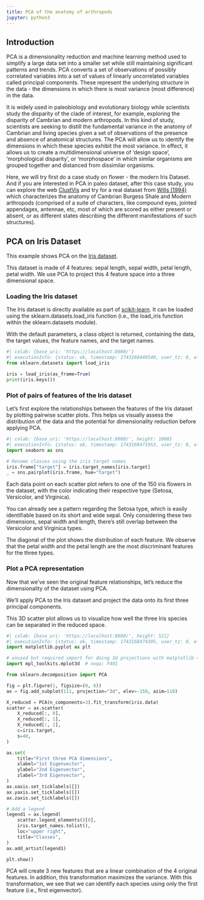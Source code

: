 ```yaml
---
title: PCA of the anatomy of arthropods 
jupyter: python3
---
```



## Introduction

PCA is a dimensionality reduction and machine learning method used to simplify a large data set into a smaller set while still maintaining significant patterns and trends. PCA converts a set of observations of possibly correlated variables
into a set of values of linearly uncorrelated variables called principal components. These represent the
underlying structure in the data - the dimensions in which there is most variance (most difference) in the data.

It is widely used in paleobiology and evolutionary biology while scientists study the disparity of the clade of interest, for example, exploring the disparity of Cambrian and modern arthropods. In this kind of study, scientists are seeking to distill the fundamental variance in the anatomy of Cambrian and living species given a set of observations of the presence and absence of anatomical structures. The PCA will allow us to identify the dimensions in which these species exhibit the most variance. In effect, it allows us to create a multidimensional universe of ‘design space’, ‘morphological disparity’, or ‘morphospace’ in which similar organisms are grouped together and distanced from dissimilar organisms.

Here, we will try first do a case study on flower - the modern Iris Dataset. And if you are interested in PCA in paleo dataset, after this case study, you can explore the web [ClustVis](https://biit.cs.ut.ee/clustvis/) and try for a real dataset from [Wills (1994)](https://doi.org/10.1017/S009483730001263X) which characterizes the anatomy of Cambrian Burgess Shale and Modern arthropods (comprised of a suite of characters, like compound eyes, jointed appendages, antennae, etc, most of which are scored as either present or absent, or as different states describing the different manifestations of such structures).


## PCA on Iris Dataset

This example shows PCA on the [Iris dataset](https://en.wikipedia.org/wiki/Iris_flower_data_set).

This dataset is made of 4 features: sepal length, sepal width, petal length, petal width. We use PCA to project this 4 feature space into a three dimensional space.

### Loading the Iris dataset

The Iris dataset is directly available as part of [scikit-learn](https://scikit-learn.org/stable/#). It can be loaded using the sklearn.datasets.load_iris function (i.e., the load_iris function within the sklearn.datasets module).

With the default parameters,
a class object is returned, containing the data, the
target values, the feature names, and the target names.


```python
#| colab: {base_uri: 'https://localhost:8080/'}
#| executionInfo: {status: ok, timestamp: 1743168449540, user_tz: 0, elapsed: 4911, user: {displayName: Ruolin WU, userId: 02763192805488743583}}
from sklearn.datasets import load_iris

iris = load_iris(as_frame=True)
print(iris.keys())
```

### Plot of pairs of features of the Iris dataset

Let's first explore the relationships between the features of the Iris dataset by plotting pairwise scatter plots. This helps us visually assess the distribution of the data and the potential for dimensionality reduction before applying PCA.



```python
#| colab: {base_uri: 'https://localhost:8080/', height: 1000}
#| executionInfo: {status: ok, timestamp: 1743168471953, user_tz: 0, elapsed: 22407, user: {displayName: Ruolin WU, userId: 02763192805488743583}}
import seaborn as sns

# Rename classes using the iris target names
iris.frame["target"] = iris.target_names[iris.target]
_ = sns.pairplot(iris.frame, hue="target")
```

Each data point on each scatter plot refers to one of the 150 iris flowers in the dataset, with the color indicating their respective type (Setosa, Versicolor, and Virginica).

You can already see a pattern regarding the Setosa type, which is easily identifiable based on its short and wide sepal. Only considering these two dimensions, sepal width and length, there's still overlap between the Versicolor and Virginica types.

The diagonal of the plot shows the distribution of each feature. We observe that the petal width and the petal length are the most discriminant features for the three types.

### Plot a PCA representation

Now that we’ve seen the original feature relationships, let’s reduce the dimensionality of the dataset using PCA.

We’ll apply PCA to the Iris dataset and project the data onto its first three principal components.

This 3D scatter plot allows us to visualize how well the three Iris species can be separated in the reduced space.

```python
#| colab: {base_uri: 'https://localhost:8080/', height: 521}
#| executionInfo: {status: ok, timestamp: 1743168474395, user_tz: 0, elapsed: 2440, user: {displayName: Ruolin WU, userId: 02763192805488743583}}
import matplotlib.pyplot as plt

# unused but required import for doing 3d projections with matplotlib < 3.2
import mpl_toolkits.mplot3d  # noqa: F401

from sklearn.decomposition import PCA

fig = plt.figure(1, figsize=(8, 6))
ax = fig.add_subplot(111, projection="3d", elev=-150, azim=110)

X_reduced = PCA(n_components=3).fit_transform(iris.data)
scatter = ax.scatter(
    X_reduced[:, 0],
    X_reduced[:, 1],
    X_reduced[:, 2],
    c=iris.target,
    s=40,
)

ax.set(
    title="First three PCA dimensions",
    xlabel="1st Eigenvector",
    ylabel="2nd Eigenvector",
    zlabel="3rd Eigenvector",
)
ax.xaxis.set_ticklabels([])
ax.yaxis.set_ticklabels([])
ax.zaxis.set_ticklabels([])

# Add a legend
legend1 = ax.legend(
    scatter.legend_elements()[0],
    iris.target_names.tolist(),
    loc="upper right",
    title="Classes",
)
ax.add_artist(legend1)

plt.show()
```

PCA will create 3 new features that are a linear combination of the 4 original
features. In addition, this transformation maximizes the variance. With this
transformation, we see that we can identify each species using only the first feature
(i.e., first eigenvector).


